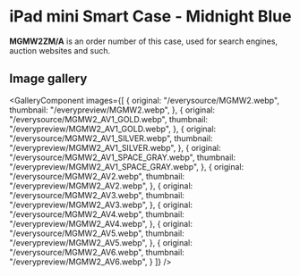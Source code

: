 
# iPad mini Smart Case - Midnight Blue

<Callout type='info' emoji='👉🏻'>**MGMW2ZM/A** is an order number of this case, used for search engines, auction websites and such.</Callout>

## Image gallery

<GalleryComponent
    images={[
      {
        original: "/everysource/MGMW2.webp",
        thumbnail: "/everypreview/MGMW2.webp",
      },
      {
        original: "/everysource/MGMW2_AV1_GOLD.webp",
        thumbnail: "/everypreview/MGMW2_AV1_GOLD.webp",
      },
      {
        original: "/everysource/MGMW2_AV1_SILVER.webp",
        thumbnail: "/everypreview/MGMW2_AV1_SILVER.webp",
      },
      {
        original: "/everysource/MGMW2_AV1_SPACE_GRAY.webp",
        thumbnail: "/everypreview/MGMW2_AV1_SPACE_GRAY.webp",
      },
      {
        original: "/everysource/MGMW2_AV2.webp",
        thumbnail: "/everypreview/MGMW2_AV2.webp",
      },
      {
        original: "/everysource/MGMW2_AV3.webp",
        thumbnail: "/everypreview/MGMW2_AV3.webp",
      },
      {
        original: "/everysource/MGMW2_AV4.webp",
        thumbnail: "/everypreview/MGMW2_AV4.webp",
      },
      {
        original: "/everysource/MGMW2_AV5.webp",
        thumbnail: "/everypreview/MGMW2_AV5.webp",
      },
      {
        original: "/everysource/MGMW2_AV6.webp",
        thumbnail: "/everypreview/MGMW2_AV6.webp",
      }
    ]}
  />
